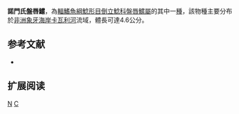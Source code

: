 {{Speciesbox 
| taxon = Chiloglanis normani
| status = NT
| status_system = IUCN3.1
| authority = [[Pellegrin|Pellegrin]], 1933
| synonyms = 
}}

'''諾門氏盤唇鱨'''，為[[輻鰭魚綱|輻鰭魚綱]][[鯰形目|鯰形目]][[倒立鯰科|倒立鯰科]][[盤唇鱨屬|盤唇鱨屬]]的其中一[[種|種]]，該物種主要分布於[[非洲|非洲]][[象牙海岸|象牙海岸]][[卡瓦利河|卡瓦利河]]流域，體長可達4.6公分。

==参考文献==
*{{FishBase_species|genus=Chiloglanis|species=normani|year=2011|month=12}}

== 扩展阅读 ==
{{refbegin}}
{{wikispecies-inline|Chiloglanis normani|諾門氏盤唇鱨}}
{{refend}}
{{Taxonbar|from=Q1096811}}

[[Category:盤唇鱨屬|N]]
[[Category:1933年描述的鱼类|C]]